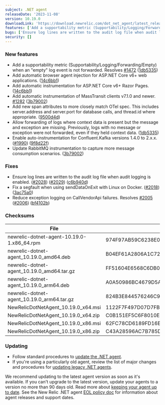 ```yaml
---
subject: .NET agent
releaseDate: '2023-11-08'
version: 10.19.0
downloadLink: 'https://download.newrelic.com/dot_net_agent/latest_release'
features: ['Add a supportability metric (Supportability/Logging/Forwarding/Empty) when an "empty" log event is not forwarded.','Add automatic browser agent injection for ASP.NET Core v6+ web applications.','Add automatic instrumentation for ASP.NET Core v6+ Razor Pages.','Add automatic instrumentation of MassTransit clients v7.1.0 and newer.','Add new span attributes to more closely match OTel spec.','Allow forwarding of logs where context data is present but the message and exception are missing.','Enable auto-instrumentation for Confluent.Kafka versions 1.4.0 to 2.x.x.','Update RabbitMQ instrumentation to capture more message consumption scenarios.']
bugs: ['Ensure log lines are written to the audit log file when audit logging is enabled.','Fix a segfault when using sendDataOnExit with Linux on Docker.','Reduce exception logging on CallVendorApi failures.']
security: []
---
```


### New features

* Add a supportability metric (Supportability/Logging/Forwarding/Empty) when an "empty" log event is not forwarded. Resolves [#1472](https://github.com/newrelic/newrelic-dotnet-agent/issues/1472) ([1db5335](https://github.com/newrelic/newrelic-dotnet-agent/commit/1db5335d2ada4e6e1a9b1da7f406a3e9fc1ef8e3))
* Add automatic browser agent injection for ASP.NET Core v6+ web applications. ([14c6bb1](https://github.com/newrelic/newrelic-dotnet-agent/commit/14c6bb15030e1744bdd85a46610c1fc269bb58c4))
* Add automatic instrumentation for ASP.NET Core v6+ Razor Pages. ([14c6bb1](https://github.com/newrelic/newrelic-dotnet-agent/commit/14c6bb15030e1744bdd85a46610c1fc269bb58c4))
* Add automatic instrumentation of MassTransit clients v7.1.0 and newer. [#1282](https://github.com/newrelic/newrelic-dotnet-agent/issues/1282) ([3b79002](https://github.com/newrelic/newrelic-dotnet-agent/commit/3b790029242d92abf6c766af81715ab474c2384c))
* Add new span attributes to more closely match OTel spec. This includes server.address and server.port for database calls, and thread.id where appropriate. ([9500d4d](https://github.com/newrelic/newrelic-dotnet-agent/commit/9500d4d52fe583015799bdb02e9b2585b3769b6f))
* Allow forwarding of logs where context data is present but the message and exception are missing. Previously, logs with no message or exception were not forwarded, even if they held context data. ([1db5335](https://github.com/newrelic/newrelic-dotnet-agent/commit/1db5335d2ada4e6e1a9b1da7f406a3e9fc1ef8e3))
* Enable auto-instrumentation for Confluent.Kafka versions 1.4.0 to 2.x.x. ([#1990](https://github.com/newrelic/newrelic-dotnet-agent/issues/1990)) ([9f8d22f](https://github.com/newrelic/newrelic-dotnet-agent/commit/9f8d22fc383020bcee20c12bc2b3321c345ba8d9))
* Update RabbitMQ instrumentation to capture more message consumption scenarios. ([3b79002](https://github.com/newrelic/newrelic-dotnet-agent/commit/3b790029242d92abf6c766af81715ab474c2384c))

### Fixes

* Ensure log lines are written to the audit log file when audit logging is enabled. ([#2028](https://github.com/newrelic/newrelic-dotnet-agent/issues/2028)) ([#2029](https://github.com/newrelic/newrelic-dotnet-agent/issues/2029)) ([c6b940d](https://github.com/newrelic/newrelic-dotnet-agent/commit/c6b940d1c51e79acfa918504bf3adbfbb3e379e5))
* Fix a segfault when using sendDataOnExit with Linux on Docker. ([#2018](https://github.com/newrelic/newrelic-dotnet-agent/issues/2018)) ([3ac75a0](https://github.com/newrelic/newrelic-dotnet-agent/commit/3ac75a0073bee60859475d3fa1f08e8edfe932ee))
* Reduce exception logging on CallVendorApi failures. Resolves [#2005](https://github.com/newrelic/newrelic-dotnet-agent/issues/2005) ([#2006](https://github.com/newrelic/newrelic-dotnet-agent/issues/2006)) ([bf4102b](https://github.com/newrelic/newrelic-dotnet-agent/commit/bf4102b75ef4bc036ba4c5ae8f1da2ad12cbe1be))

### Checksums
| File | SHA - 256  Hash |
| ---| ---|
| newrelic-dotnet-agent-10.19.0-1.x86_64.rpm | 974F97AB59C6238E0FB581D460BC6947333687AC4F7CDC4ECD643F4DB82A70A3 |
| newrelic-dotnet-agent_10.19.0_amd64.deb | B04EF61A2806A1C72C3C1914207332BE8AC33517F57D88069B4F73D9E3FBD24A |
| newrelic-dotnet-agent_10.19.0_amd64.tar.gz | FF51604E6568C6DB0134916C0ACFC5B3E456B85CC0312A6CA904C94B10DCBA74 |
| newrelic-dotnet-agent_10.19.0_arm64.deb | A0A50986BC4679D5ACAE399FF4E05EF3F2F5C7840F2BB88E5B3BDE7E2843630F |
| newrelic-dotnet-agent_10.19.0_arm64.tar.gz | 824B3E844576246C913FE8550CDFD163DED17E69B994F50A3DAD8C43836DC3CE |
| NewRelicDotNetAgent_10.19.0_x64.msi | 1122F7F497D07D7FB8B01033B730938BB23AC7241322863F2913F54043D367D5 |
| NewRelicDotNetAgent_10.19.0_x64.zip | C0B151EF5C6F8010E56AD238C0B382CDA36AE923229E25C29192D7BDD7EBC5CD |
| NewRelicDotNetAgent_10.19.0_x86.msi | 62FC78CD6189FD16E0698A4685265AAE7FB98A54C4D3C88CAA1E10F64307C270 |
| NewRelicDotNetAgent_10.19.0_x86.zip | C43A28596AC7B785D14BC66526937C625EBA3D836B92671741B61B1626E1A262 |


### Updating

* Follow standard procedures to [update the .NET agent](/docs/agents/net-agent/installation-configuration/update-net-agent).
* If you're using a particularly old agent, review the list of major changes and procedures for [updating legacy .NET agents](/docs/agents/net-agent/troubleshooting/upgrade-legacy-net-agents).

We recommend updating to the latest agent version as soon as it's available. If you can't upgrade to the latest version, update your agents to a version no more than 90 days old. Read more about [keeping your agent up to date](/docs/new-relic-solutions/new-relic-one/install-configure/update-new-relic-agent).
See the New Relic .NET agent [EOL policy doc](/docs/apm/agents/net-agent/getting-started/net-agent-eol-policy) for information about agent releases and support dates.
